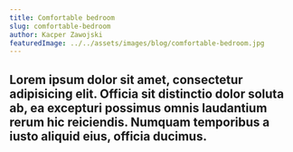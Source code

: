 ```yaml
---
title: Comfortable bedroom
slug: comfortable-bedroom
author: Kacper Zawojski
featuredImage: ../../assets/images/blog/comfortable-bedroom.jpg
---
```


## Lorem ipsum dolor sit amet, consectetur adipisicing elit. Officia sit distinctio dolor soluta ab, ea excepturi possimus omnis laudantium rerum hic reiciendis. Numquam temporibus a iusto aliquid eius, officia ducimus.
